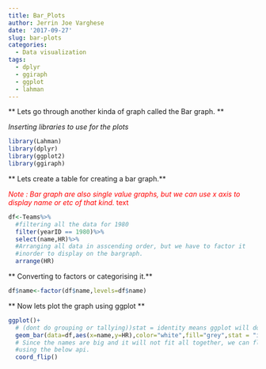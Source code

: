 ```yaml
---
title: Bar_Plots
author: Jerrin Joe Varghese
date: '2017-09-27'
slug: bar-plots
categories:
  - Data visualization
tags:
  - dplyr
  - ggiraph
  - ggplot
  - lahman
---
```


** Lets go through another kinda of graph called the Bar graph. **

_Inserting libraries to use for the plots_
```r
library(Lahman)
library(dplyr)
library(ggplot2)
library(ggiraph)

```

** Lets create a table for creating a bar graph.**

<span style="color:red"> *Note : Bar graph are also single value graphs, but we can use x axis to display name or etc of that kind.* text</span>

```r
df<-Teams%>%
  #filtering all the data for 1980 
  filter(yearID == 1980)%>%
  select(name,HR)%>%
  #Arranging all data in asscending order, but we have to factor it 
  #inorder to display on the bargraph.
  arrange(HR)
```

** Converting to factors or categorising it.**
```r
df$name<-factor(df$name,levels=df$name)
```


** Now lets plot the graph using ggplot **

```r
ggplot()+
  # (dont do grouping or tallying))stat = identity means ggplot will do tallying for us.
  geom_bar(data=df,aes(x=name,y=HR),color="white",fill="grey",stat = "identity")+
  # Since the names are big and it will not fit all together, we can flip it over
  #using the below api.
  coord_flip()
```




